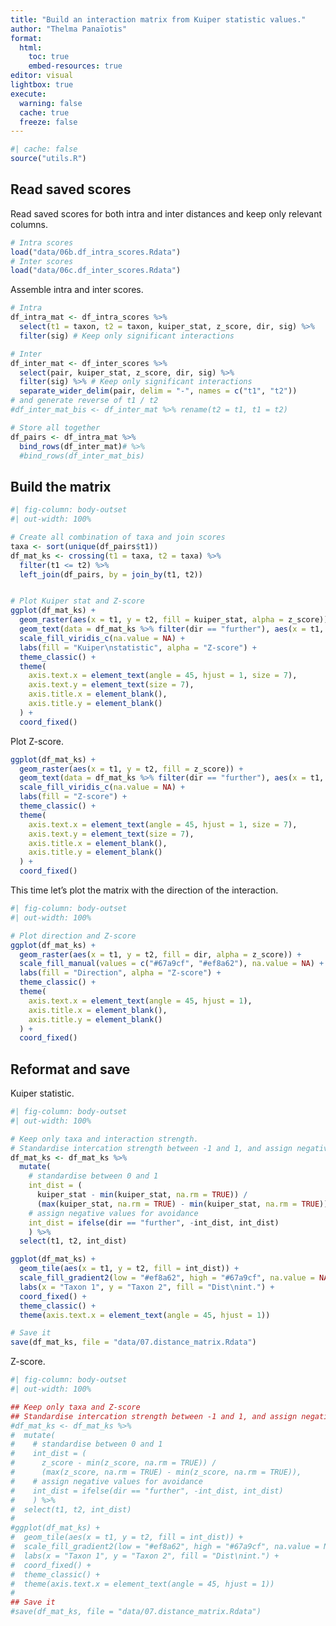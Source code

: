 ```yaml
---
title: "Build an interaction matrix from Kuiper statistic values."
author: "Thelma Panaïotis"
format: 
  html:
    toc: true
    embed-resources: true
editor: visual
lightbox: true
execute:
  warning: false
  cache: true
  freeze: false
---
```


```r
#| cache: false
source("utils.R")
```

## Read saved scores

Read saved scores for both intra and inter distances and keep only relevant columns.

```r
# Intra scores
load("data/06b.df_intra_scores.Rdata")
# Inter scores
load("data/06c.df_inter_scores.Rdata")
```

Assemble intra and inter scores.

```r
# Intra
df_intra_mat <- df_intra_scores %>% 
  select(t1 = taxon, t2 = taxon, kuiper_stat, z_score, dir, sig) %>% 
  filter(sig) # Keep only significant interactions

# Inter
df_inter_mat <- df_inter_scores %>% 
  select(pair, kuiper_stat, z_score, dir, sig) %>% 
  filter(sig) %>% # Keep only significant interactions
  separate_wider_delim(pair, delim = "-", names = c("t1", "t2"))
# and generate reverse of t1 / t2
#df_inter_mat_bis <- df_inter_mat %>% rename(t2 = t1, t1 = t2)

# Store all together
df_pairs <- df_intra_mat %>% 
  bind_rows(df_inter_mat)# %>% 
  #bind_rows(df_inter_mat_bis)
```

## Build the matrix

```r
#| fig-column: body-outset
#| out-width: 100%

# Create all combination of taxa and join scores
taxa <- sort(unique(df_pairs$t1))
df_mat_ks <- crossing(t1 = taxa, t2 = taxa) %>% 
  filter(t1 <= t2) %>% 
  left_join(df_pairs, by = join_by(t1, t2))


# Plot Kuiper stat and Z-score
ggplot(df_mat_ks) +
  geom_raster(aes(x = t1, y = t2, fill = kuiper_stat, alpha = z_score)) +
  geom_text(data = df_mat_ks %>% filter(dir == "further"), aes(x = t1, y = t2), label = "×") +
  scale_fill_viridis_c(na.value = NA) +
  labs(fill = "Kuiper\nstatistic", alpha = "Z-score") +
  theme_classic() +
  theme(
    axis.text.x = element_text(angle = 45, hjust = 1, size = 7),
    axis.text.y = element_text(size = 7),
    axis.title.x = element_blank(),
    axis.title.y = element_blank()
  ) + 
  coord_fixed()
```

Plot Z-score.

```r
ggplot(df_mat_ks) +
  geom_raster(aes(x = t1, y = t2, fill = z_score)) +
  geom_text(data = df_mat_ks %>% filter(dir == "further"), aes(x = t1, y = t2), label = "×") +
  scale_fill_viridis_c(na.value = NA) +
  labs(fill = "Z-score") +
  theme_classic() +
  theme(
    axis.text.x = element_text(angle = 45, hjust = 1, size = 7),
    axis.text.y = element_text(size = 7),
    axis.title.x = element_blank(),
    axis.title.y = element_blank()
  ) + 
  coord_fixed()
```

This time let’s plot the matrix with the direction of the interaction.

```r
#| fig-column: body-outset
#| out-width: 100%

# Plot direction and Z-score
ggplot(df_mat_ks) +
  geom_raster(aes(x = t1, y = t2, fill = dir, alpha = z_score)) +
  scale_fill_manual(values = c("#67a9cf", "#ef8a62"), na.value = NA) +
  labs(fill = "Direction", alpha = "Z-score") +
  theme_classic() +
  theme(
    axis.text.x = element_text(angle = 45, hjust = 1),
    axis.title.x = element_blank(),
    axis.title.y = element_blank()
  ) + 
  coord_fixed()
```

## Reformat and save

Kuiper statistic.

```r
#| fig-column: body-outset
#| out-width: 100%

# Keep only taxa and interaction strength.
# Standardise intercation strength between -1 and 1, and assign negative values for organisms further away than expected.
df_mat_ks <- df_mat_ks %>% 
  mutate(
    # standardise between 0 and 1
    int_dist = (
      kuiper_stat - min(kuiper_stat, na.rm = TRUE)) / 
      (max(kuiper_stat, na.rm = TRUE) - min(kuiper_stat, na.rm = TRUE)),
    # assign negative values for avoidance
    int_dist = ifelse(dir == "further", -int_dist, int_dist)
    ) %>% 
  select(t1, t2, int_dist)

ggplot(df_mat_ks) +
  geom_tile(aes(x = t1, y = t2, fill = int_dist)) +
  scale_fill_gradient2(low = "#ef8a62", high = "#67a9cf", na.value = NA) +
  labs(x = "Taxon 1", y = "Taxon 2", fill = "Dist\nint.") +
  coord_fixed() +
  theme_classic() +
  theme(axis.text.x = element_text(angle = 45, hjust = 1))

# Save it
save(df_mat_ks, file = "data/07.distance_matrix.Rdata")
```

Z-score.

```r
#| fig-column: body-outset
#| out-width: 100%

## Keep only taxa and Z-score
## Standardise intercation strength between -1 and 1, and assign negative values for organisms #further away than expected.
#df_mat_ks <- df_mat_ks %>% 
#  mutate(
#    # standardise between 0 and 1
#    int_dist = (
#      z_score - min(z_score, na.rm = TRUE)) / 
#      (max(z_score, na.rm = TRUE) - min(z_score, na.rm = TRUE)),
#    # assign negative values for avoidance
#    int_dist = ifelse(dir == "further", -int_dist, int_dist)
#    ) %>% 
#  select(t1, t2, int_dist)
#
#ggplot(df_mat_ks) +
#  geom_tile(aes(x = t1, y = t2, fill = int_dist)) +
#  scale_fill_gradient2(low = "#ef8a62", high = "#67a9cf", na.value = NA) +
#  labs(x = "Taxon 1", y = "Taxon 2", fill = "Dist\nint.") +
#  coord_fixed() +
#  theme_classic() +
#  theme(axis.text.x = element_text(angle = 45, hjust = 1))
#
## Save it
#save(df_mat_ks, file = "data/07.distance_matrix.Rdata")
```
